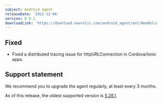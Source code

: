 ```yaml
---
subject: Android agent
releaseDate: '2022-12-06'
version: 6.9.1
downloadLink: 'https://download.newrelic.com/android_agent/ant/NewRelic_Android_Agent_6.9.1.zip'
---
```


## Fixed

* Fixed a distributed tracing issue for httpURLConnection in Cordova/Ionic apps.

## Support statement

We recommend you to upgrade the agent regularly, at least every 3 months.

As of this release, the oldest supported version is [5.28.1](/docs/release-notes/mobile-release-notes/android-release-notes/android-5281).
